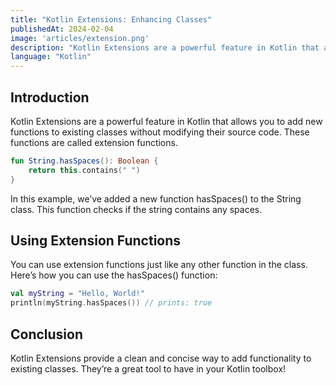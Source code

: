 ```yaml
---
title: "Kotlin Extensions: Enhancing Classes"
publishedAt: 2024-02-04
image: 'articles/extension.png'
description: "Kotlin Extensions are a powerful feature in Kotlin that allows you to add new functions to existing classes without modifying their source code. These functions are called extension functions."
language: "Kotlin"
---
```


## Introduction
Kotlin Extensions are a powerful feature in Kotlin that allows you to add new functions to existing classes without modifying their source code. These functions are called extension functions.

```kotlin
fun String.hasSpaces(): Boolean {
    return this.contains(" ")
}
```

In this example, we’ve added a new function hasSpaces() to the String class. This function checks if the string contains any spaces.

## Using Extension Functions
You can use extension functions just like any other function in the class. Here’s how you can use the hasSpaces() function:

```kotlin
val myString = "Hello, World!"
println(myString.hasSpaces()) // prints: true
```

## Conclusion
Kotlin Extensions provide a clean and concise way to add functionality to existing classes. They’re a great tool to have in your Kotlin toolbox!